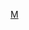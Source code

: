 {{Userbox
 |id=MVP
 |id-c=#FFFFFF
 |info=這用戶是位<span class="role">'''[[微軟最有價值專家獎|Microsoft MVP]]'''</span>。
 |info-c=#eeeeee
 |info-s=10
 |border-c=#dcdcdc
 |usercategory=微軟最有價值專家
 |nocat={{{nocat|}}}
}}<noinclude>
[[Category:Microsoft使用者|M]]
</noinclude>